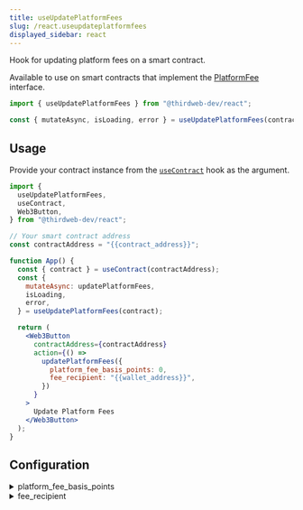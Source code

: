 ```yaml
---
title: useUpdatePlatformFees
slug: /react.useupdateplatformfees
displayed_sidebar: react
---
```


Hook for updating platform fees on a smart contract.

Available to use on smart contracts that implement the [PlatformFee](/solidity/extension-contracts/platformfee) interface.

```jsx
import { useUpdatePlatformFees } from "@thirdweb-dev/react";

const { mutateAsync, isLoading, error } = useUpdatePlatformFees(contract);
```

## Usage

Provide your contract instance from the [`useContract`](react/hooks/usecontract) hook as the argument.

```jsx
import {
  useUpdatePlatformFees,
  useContract,
  Web3Button,
} from "@thirdweb-dev/react";

// Your smart contract address
const contractAddress = "{{contract_address}}";

function App() {
  const { contract } = useContract(contractAddress);
  const {
    mutateAsync: updatePlatformFees,
    isLoading,
    error,
  } = useUpdatePlatformFees(contract);

  return (
    <Web3Button
      contractAddress={contractAddress}
      action={() =>
        updatePlatformFees({
          platform_fee_basis_points: 0,
          fee_recipient: "{{wallet_address}}",
        })
      }
    >
      Update Platform Fees
    </Web3Button>
  );
}
```

## Configuration

<details>
  <summary>platform_fee_basis_points</summary>
  <div>

### platform_fee_basis_points (required)

The `platform_fee_basis_points` property is a `number` between `0` - `10000` that defines the fee rate.

This number is in percentage points. i.e. `100` is a 1% fee and `10000` is a 100% fee.

```jsx
import {
  useUpdatePlatformFees,
  useContract,
  Web3Button,
} from "@thirdweb-dev/react";

// Your smart contract address
const contractAddress = "{{contract_address}}";

function App() {
  const { contract } = useContract(contractAddress);
  const {
    mutateAsync: updatePlatformFees,
    isLoading,
    error,
  } = useUpdatePlatformFees(contract);

  return (
    <Web3Button
      contractAddress={contractAddress}
      action={() =>
        updatePlatformFees({
          // highlight-next-line
          platform_fee_basis_points: 1000, // 10% platform fee
          fee_recipient: "{{wallet_address}}",
        })
      }
    >
      Update Platform Fees
    </Web3Button>
  );
}
```

</div>
</details>

<details>
  <summary>fee_recipient</summary>
  <div>

### fee_recipient (required)

The `fee_recipient` property is the address of the wallet that will receive the fees.

Use the [`useAddress`](/react/react.useaddress) hook to get the current wallet address.

```jsx
import {
  useUpdatePlatformFees,
  useContract,
  Web3Button,
} from "@thirdweb-dev/react";

// Your smart contract address
const contractAddress = "{{contract_address}}";

function App() {
  const { contract } = useContract(contractAddress);
  const {
    mutateAsync: updatePlatformFees,
    isLoading,
    error,
  } = useUpdatePlatformFees(contract);

  return (
    <Web3Button
      contractAddress={contractAddress}
      action={() =>
        updatePlatformFees({
          platform_fee_basis_points: 1000,
          // highlight-next-line
          fee_recipient: "{{wallet_address}}",
        })
      }
    >
      Update Platform Fees
    </Web3Button>
  );
}
```

</div>
</details>
